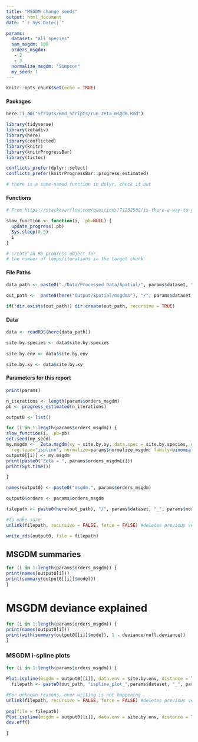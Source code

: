 ```yaml
---
title: "MSGDM change seeds"
output: html_document
date: "`r Sys.Date()`"

params:
  dataset: "all_species"
  sam_msgdm: 100
  orders_msgdm: 
   - 2
   - 3
  normalize_msgdm: "Simpson"
  my_seed: 1
---
```


```r
knitr::opts_chunk$set(echo = TRUE)
```


#### Packages
```r
here::i_am("Scripts/Rmd_Scripts/run_zeta_msgdm.Rmd")

library(tidyverse)
library(zetadiv)
library(here)
library(conflicted)
library(knitr)
library(knitrProgressBar)
library(tictoc)

conflicts_prefer(dplyr::select)
conflicts_prefer(knitrProgressBar::progress_estimated)

# there is a same-named function in dplyr, check it out
```

#### Functions
```r
# From https://stackoverflow.com/questions/71252509/is-there-a-way-to-get-progress-information-whan-a-chunk-is-running-in-rmarkdown

slow_function <- function(i, .pb=NULL) {  
  update_progress(.pb)  
  Sys.sleep(0.5)  
  i  
}

# create an R6 progress object for
# the number of loops/iterations in the target chunk
```

#### File Paths
```r
data_path <- paste0("./Data/Processed_Data/Spatial/", params$dataset, ".rds")

out_path <-  paste0(here("Output/Spatial/msgdms"), "/", params$dataset, "_" , params$normalize_msgdm, "_", params$my_seed, "/")

if(!dir.exists(out_path)) dir.create(out_path, recursive = TRUE)
```

#### Data
```r
data <- readRDS(here(data_path))

site.by.species <- data$site.by.species
  
site.by.env <- data$site.by.env

site.by.xy <- data$site.by.xy
```

#### Parameters for this report
```r
print(params)
```


```r

n_iterations <- length(params$orders_msgdm)
pb <- progress_estimated(n_iterations)

output0 <- list()

for (i in 1:length(params$orders_msgdm)) {
slow_function(i, .pb=pb)
set.seed(my_seed)
my.msgdm <-  Zeta.msgdm(xy = site.by.xy, data.spec = site.by.species, data.env = site.by.env,  order = params$orders_msgdm[[i]], sam = params$sam_msgdm,
  reg.type="ispline", normalize=params$normalize_msgdm, family=binomial(link="log"),cons.inter = -1, glm.init = TRUE) 
output0[[i]] <- my.msgdm
print(paste0("Zeta = ", params$orders_msgdm[i]))
print(Sys.time())

}

names(output0) <- paste0("msgdm.", params$orders_msgdm)

output0$orders <- params$orders_msgdm

filepath <- paste0(here(out_path), "/", params$dataset, "_", params$normalize_msgdm, "_zeta_msgdms.rds")

#to make sure
unlink(filepath, recursive = FALSE, force = FALSE) #deletes previous version with the same name

write_rds(output0, file = filepath)

```

## MSGDM summaries
```r
for (i in 1:length(params$orders_msgdm)) {
print(names(output0[i]))
print(summary(output0[[i]]$model))
}
```

# MSGDM deviance explained
```r
for (i in 1:length(params$orders_msgdm)) {
print(names(output0[i]))
print(with(summary(output0[[i]]$model), 1 - deviance/null.deviance))
}
```

### MSGDM i-spline plots
```r

for (i in 1:length(params$orders_msgdm)) {
  
Plot.ispline(msgdm = output0[[i]], data.env = site.by.env, distance = TRUE,  legend = TRUE)
  filepath <- paste0(out_path, "ispline_plot_",params$dataset, "_", params$normalize_msgdm, "_zeta_order", params$orders_msgdm[i], ".png")

#For unknown reasons, over writing is not happening  
unlink(filepath, recursive = FALSE, force = FALSE) #deletes previous version with the same name
    
png(file = filepath)
Plot.ispline(msgdm = output0[[i]], data.env = site.by.env, distance = TRUE,  legend = TRUE)
dev.off()  
  
}

```
